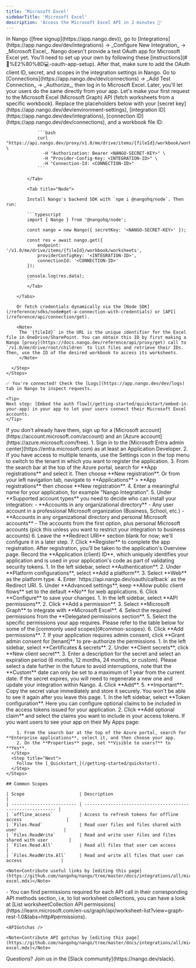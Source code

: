 ```yaml
---
title: 'Microsoft Excel'
sidebarTitle: 'Microsoft Excel'
description: 'Access the Microsoft Excel API in 2 minutes 💨'
---
```



<Tabs>
  <Tab title="🚀 Quickstart">
    <Steps>
      <Step title="Create an integration">
        In Nango ([free signup](https://app.nango.dev)), go to [Integrations](https://app.nango.dev/dev/integrations) -> _Configure New Integration_ -> _Microsoft Excel_.  Nango doesn't provide a test OAuth app for Microsoft Excel yet. You’ll need to set up your own by following these [instructions](#🧑%E2%80%8D💻-oauth-app-setup). After that, make sure to add the OAuth client ID, secret, and scopes in the integration settings in Nango.
      </Step>
      <Step title="Authorize Microsoft Excel">
        Go to [Connections](https://app.nango.dev/dev/connections) -> _Add Test Connection_ -> _Authorize_, then log in to Microsoft Excel. Later, you'll let your users do the same directly from your app.
      </Step>
      <Step title="Call the Microsoft Excel API">
        Let's make your first request to the Microsoft Excel (Microsoft Graph) API (fetch worksheets from a specific workbook). Replace the placeholders below with your [secret key](https://app.nango.dev/dev/environment-settings), [integration ID](https://app.nango.dev/dev/integrations), [connection ID](https://app.nango.dev/dev/connections), and a workbook file ID:
        <Tabs>
            <Tab title="cURL">

                ```bash
                curl "https://api.nango.dev/proxy/v1.0/me/drive/items/{fileId}/workbook/worksheets" \
                  -H "Authorization: Bearer <NANGO-SECRET-KEY>" \
                  -H "Provider-Config-Key: <INTEGRATION-ID>" \
                  -H "Connection-Id: <CONNECTION-ID>"
                ```

            </Tab>

            <Tab title="Node">

            Install Nango's backend SDK with `npm i @nangohq/node`. Then run:

            ```typescript
            import { Nango } from '@nangohq/node';

            const nango = new Nango({ secretKey: '<NANGO-SECRET-KEY>' });

            const res = await nango.get({
                endpoint: '/v1.0/me/drive/items/{fileId}/workbook/worksheets',
                providerConfigKey: '<INTEGRATION-ID>',
                connectionId: '<CONNECTION-ID>'
            });

            console.log(res.data);
            ```
            </Tab>

        </Tabs>

        Or fetch credentials dynamically via the [Node SDK](/reference/sdks/node#get-a-connection-with-credentials) or [API](/reference/api/connection/get).

        <Note>
         The `{fileId}` in the URL is the unique identifier for the Excel file in OneDrive/SharePoint. You can obtain this ID by first making a Nango [proxy](https://docs.nango.dev/reference/api/proxy/get) call to `/v1.0/me/drive/root/children` to list files and retrieve their IDs. Then, use the ID of the desired workbook to access its worksheets.
         </Note>

      </Step>
    </Steps>

    ✅ You're connected! Check the [Logs](https://app.nango.dev/dev/logs) tab in Nango to inspect requests.

    <Tip>
    Next step: [Embed the auth flow](/getting-started/quickstart/embed-in-your-app) in your app to let your users connect their Microsoft Excel accounts.
    </Tip>
  </Tab>
  <Tab title="🧑‍💻 OAuth app setup">
    <Steps>
      <Step title="Create a Microsoft account and Azure account">
        If you don't already have them, sign up for a [Microsoft account](https://account.microsoft.com/account) and an [Azure account](https://azure.microsoft.com/free).
      </Step>
      <Step title="Register an application in Microsoft Entra ID">
        1. Sign in to the [Microsoft Entra admin center](https://entra.microsoft.com) as at least an Application Developer.
        2. If you have access to multiple tenants, use the Settings icon in the top menu to switch to the tenant in which you want to register the application.
        3. From the search bar at the top of the Azure portal, search for **App registrations** and select it. Then choose **New registration**. Or from your left navigation tab, navigate to **Applications** > **App registrations** then choose **New registration**.
        4. Enter a meaningful name for your application, for example "Nango Integration".
        5. Under **Supported account types** you need to decide who can install your integration:
           - **Accounts in any organizational directory** - Any user account in a professional Microsoft organization (Business, School, etc.)
           - **Accounts in any organizational directory and personal Microsoft accounts** - The accounts from the first option, plus personal Microsoft accounts (pick this unless you want to restrict your integration to business accounts)
        6. Leave the **Redirect URI** section blank for now; we'll configure it in a later step.
        7. Click **Register** to complete the app registration.
      </Step>
      <Step title="Note your application (client) ID">
        After registration, you'll be taken to the application's Overview page. Record the **Application (client) ID**, which uniquely identifies your application and is used in your application's code as part of validating security tokens.
      </Step>
      <Step title="Add a redirect URI">
        1. In the left sidebar, select **Authentication**.
        2. Under **Platform configurations**, select **Add a platform**.
        3. Select **Web** as the platform type.
        4. Enter `https://api.nango.dev/oauth/callback` as the Redirect URI.
        5. Under **Advanced settings**, keep **Allow public client flows** set to the default **No** for web applications.
        6. Click **Configure** to save your changes.
      </Step>
      <Step title="Add API permissions">
        1. In the left sidebar, select **API permissions**.
        2. Click **Add a permission**.
        3. Select **Microsoft Graph** to integrate with **Microsoft Excel**.
        4. Select the required permissions from the **Delegated permissions section**.
        5. Select the specific permissions your app requires. Please refer to the table below for some of the [commonly used scopes](#common-scopes).
        6. Click **Add permissions**.
        7. If your application requires admin consent, click **Grant admin consent for [tenant]** to pre-authorize the permissions.
      </Step>
      <Step title="Create a client secret">
        1. In the left sidebar, select **Certificates & secrets**.
        2. Under **Client secrets**, click **New client secret**.
        3. Enter a description for the secret and select an expiration period (6 months, 12 months, 24 months, or custom). Please select a date further in the future to avoid interruptions, note that the **Custom** date can only be set to a maximum of 1 year from the current date. If the secret expires, you will need to regenerate a new one and update your integration within Nango.
        4. Click **Add**.
        5. **Important**: Copy the secret value immediately and store it securely. You won't be able to see it again after you leave this page.
      </Step>
      <Step title="Configure token settings (optional)">
        1. In the left sidebar, select **Token configuration**. Here you can configure optional claims to be included in the access tokens issued for your application.
        2. Click **Add optional claim** and select the claims you want to include in your access tokens.
      </Step>
      <Step title="Configure app visibility (optional)">
        If you want users to see your app on their My Apps page:

        1. From the search bar at the top of the Azure portal, search for **Enterprise applications**, select it, and then choose your app.
        2. On the **Properties** page, set **Visible to users?** to **Yes**.
      </Step>
      <Step title="Next">
        Follow the [_Quickstart_](/getting-started/quickstart).
      </Step>
    </Steps>

    ## Common Scopes

    | Scope                     | Description                                                 |
    | ------------------------- | ----------------------------------------------------------- |
    | `offline_access`          | Access to refresh tokens for offline access                 |
    | `Files.Read`              | Read user files and files shared with user                  |
    | `Files.ReadWrite`         | Read and write user files and files shared with user        |
    | `Files.Read.All`          | Read all files that user can access                         |
    | `Files.ReadWrite.All`     | Read and write all files that user can access               |

  </Tab>
  <Tab title="🔗 Useful links">
    <UsefulLinks />

    <Note>Contribute useful links by [editing this page](https://github.com/nangohq/nango/tree/master/docs/integrations/all/microsoft-excel.mdx)</Note>
  </Tab>
  <Tab title="🚨 API gotchas">
    - You can find permissions required for each API call in their corresponding API methods section, i.e, to list worksheet collections, you can have a look at [List worksheetCollection API permissions](https://learn.microsoft.com/en-us/graph/api/worksheet-list?view=graph-rest-1.0&tabs=http#permissions).

    <APIGotchas />

    <Note>Contribute API gotchas by [editing this page](https://github.com/nangohq/nango/tree/master/docs/integrations/all/microsoft-excel.mdx)</Note>
  </Tab>
</Tabs>

<Info>
    Questions? Join us in the [Slack community](https://nango.dev/slack).
</Info>

